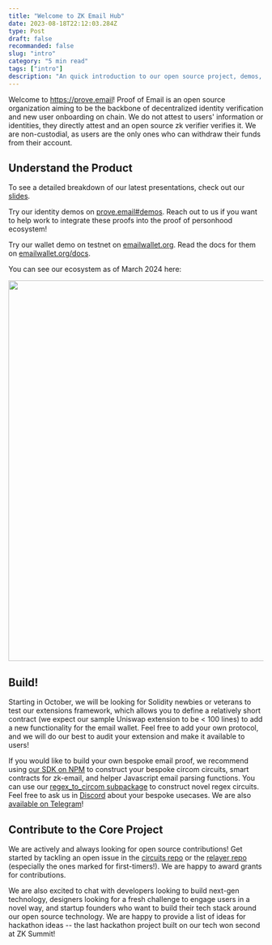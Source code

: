 ```yaml
---
title: "Welcome to ZK Email Hub"
date: 2023-08-18T22:12:03.284Z
type: Post
draft: false
recommanded: false
slug: "intro"
category: "5 min read"
tags: ["intro"]
description: "An quick introduction to our open source project, demos, and progress."
---
```


Welcome to https://prove.email! Proof of Email is an open source organization aiming to be the backbone of decentralized identity verification and new user onboarding on chain. We do not attest to users' information or identities, they directly attest and an open source zk verifier verifies it. We are non-custodial, as users are the only ones who can withdraw their funds from their account.

## Understand the Product

To see a detailed breakdown of our latest presentations, check out our [slides](http://prove.email/slides).

Try our identity demos on [prove.email#demos](https://prove.email#demos). Reach out to us if you want to help work to integrate these proofs into the proof of personhood ecosystem!

Try our wallet demo on testnet on [emailwallet.org](https://emailwallet.org). Read the docs for them on [emailwallet.org/docs](http://emailwallet.org/docs).

You can see our ecosystem as of March 2024 here:

<p align="center">
<img src="/zkemail_breakdown2.png" width="750"/>
</p>

## Build!

Starting in October, we will be looking for Solidity newbies or veterans to test our extensions framework, which allows you to define a relatively short contract (we expect our sample Uniswap extension to be < 100 lines) to add a new functionality for the email wallet. Feel free to add your own protocol, and we will do our best to audit your extension and make it available to users!

If you would like to build your own bespoke email proof, we recommend using [our SDK on NPM](https://www.npmjs.com/search?q=%40zk-email) to construct your bespoke circom circuits, smart contracts for zk-email, and helper Javascript email parsing functions. You can use our [regex_to_circom subpackage](https://www.npmjs.com/search?q=%40zk-email) to construct novel regex circuits. Feel free to ask us in [Discord]() about your bespoke usecases. We are also [available on Telegram](https://t.me/zkemail)!

## Contribute to the Core Project

We are actively and always looking for open source contributions! Get started by tackling an open issue in the [circuits repo](https://github.com/zkemail/zk-email-verify/issues) or the [relayer repo](https://github.com/zkemail/relayer/issues) (especially the ones marked for first-timers!). We are happy to award grants for contributions.

We are also excited to chat with developers looking to build next-gen technology, designers looking for a fresh challenge to engage users in a novel way, and startup founders who want to build their tech stack around our open source technology. We are happy to provide a list of ideas for hackathon ideas -- the last hackathon project built on our tech won second at ZK Summit!
